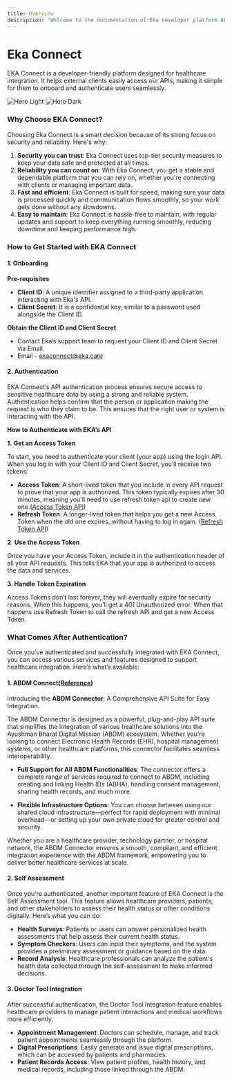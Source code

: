 ```yaml
---
title: Overview
description: "Welcome to the documentation of Eka developer platform APIs"
---
```


# Eka Connect

EKA Connect is a developer-friendly platform designed for healthcare integration. It helps external clients easily access our APIs, making it simple for them to onboard and authenticate users seamlessly.

<img
  className="block dark:hidden"
  src="/images/hero-light.png"
  alt="Hero Light"
/>
<img
  className="hidden dark:block"
  src="/images/hero-dark.png"
  alt="Hero Dark"
/>

### Why Choose EKA Connect?

Choosing Eka Connect is a smart decision because of its strong focus on security and reliability. Here's why:

1. **Security you can trust**: Eka Connect uses top-tier security measures to keep your data safe and protected at all times.
2. **Reliability you can count on**: With Eka Connect, you get a stable and dependable platform that you can rely on, whether you're connecting with clients or managing important data.
3. **Fast and efficient**: Eka Connect is built for speed, making sure your data is processed quickly and communication flows smoothly, so your work gets done without any slowdowns.
4. **Easy to maintain**: Eka Connect is hassle-free to maintain, with regular updates and support to keep everything running smoothly, reducing downtime and keeping performance high.

### How to Get Started with EKA Connect

#### **1. Onboarding**

**Pre-requisites**

- **Client ID**: A unique identifier assigned to a third-party application interacting with Eka's API.
- **Client Secret**: It is a confidential key, similar to a password used alongside the Client ID.

**Obtain the Client ID and Client Secret**

- Contact Eka’s support team to request your Client ID and Client Secret via Email.
- Email - ekaconnect@eka.care

#### **2. Authentication**

EKA Connect’s API authentication process ensures secure access to sensitive healthcare data by using a strong and reliable system. Authentication helps confirm that the person or application making the request is who they claim to be. This ensures that the right user or system is interacting with the API.

**How to Authenticate with EKA’s API**

**1.** **Get an Access Token**

To start, you need to authenticate your client (your app) using the login API. When you log in with your Client ID and Client Secret, you’ll receive two tokens:

- **Access Token**: A short-lived token that you include in every API request to prove that your app is authorized. This token typically expires after 30 minutes, meaning you'll need to use refresh token api to create new one.([Access Token API](https://developer.eka.care/api-reference/authorization/client-login))
- **Refresh Token**: A longer-lived token that helps you get a new Access Token when the old one expires, without having to log in again. ([Refresh Token API](https://developer.eka.care/api-reference/authorization/refresh-token))

**2**. **Use the Access Token**

Once you have your Access Token, include it in the authentication header of all your API requests. This tells EKA that your app is authorized to access the data and services.

**3. Handle Token Expiration**

Access Tokens don’t last forever, they will eventually expire for security reasons. When this happens, you’ll get a 401 Unauthorized error. When that happens use  Refresh Token to call the refresh API and get a new Access Token.

### **What Comes After Authentication?**

Once you’ve authenticated and successfully integrated with EKA Connect, you can access various services and features designed to support healthcare integration. Here’s what’s available:

#### **1. ABDM Connect**([Reference](abdm-connect))
Introducing the **ABDM Connector**: A Comprehensive API Suite for Easy Integration.

The ABDM Connector is designed as a powerful, plug-and-play API suite that simplifies the integration of various healthcare solutions into the Ayushman Bharat Digital Mission (ABDM) ecosystem. Whether you're looking to connect Electronic Health Records (EHR), hospital management systems, or other healthcare platforms, this connector facilitates seamless interoperability.

- **Full Support for All ABDM Functionalities**:
The connector offers a complete range of services required to connect to ABDM, including creating and linking Health IDs (ABHA), handling consent management, sharing health records, and much more.

- **Flexible Infrastructure Options**:
You can choose between using our shared cloud infrastructure—perfect for rapid deployment with minimal overhead—or setting up your own private cloud for greater control and security.

Whether you are a healthcare provider, technology partner, or hospital network, the ABDM Connector ensures a smooth, compliant, and efficient integration experience with the ABDM framework, empowering you to deliver better healthcare services at scale.


#### **2. Self Assessment**

Once you're authenticated, another important feature of EKA Connect is the Self Assessment tool. This feature allows healthcare providers, patients, and other stakeholders to assess their health status or other conditions digitally. Here’s what you can do:

- **Health Surveys**: Patients or users can answer personalized health assessments that help assess their current health status.
- **Symptom Checkers**: Users can input their symptoms, and the system provides a preliminary assessment or guidance based on the data.
- **Record Analysis**: Healthcare professionals can analyze the patient's health data collected through the self-assessment to make informed decisions.

#### **3. Doctor Tool Integration**

After successful authentication, the Doctor Tool Integration feature enables healthcare providers to manage patient interactions and medical workflows more efficiently.

- **Appointment Management**: Doctors can schedule, manage, and track patient appointments seamlessly through the platform.
- **Digital Prescriptions**: Easily generate and issue digital prescriptions, which can be accessed by patients and pharmacies.
- **Patient Records Access**: View patient profiles, health history, and medical records, including those linked through the ABDM.

